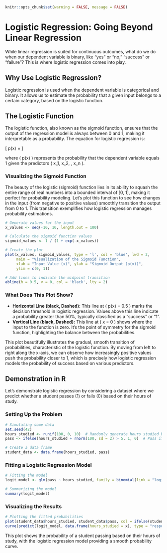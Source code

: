 ```r
knitr::opts_chunk$set(warning = FALSE, message = FALSE) 
```

# Logistic Regression: Going Beyond Linear Regression

While linear regression is suited for continuous outcomes, what do we do when our dependent variable is binary, like "yes" or "no," "success" or "failure"? This is where logistic regression comes into play.

## Why Use Logistic Regression?

Logistic regression is used when the dependent variable is categorical and binary. It allows us to estimate the probability that a given input belongs to a certain category, based on the logistic function.

## The Logistic Function

The logistic function, also known as the sigmoid function, ensures that the output of the regression model is always between 0 and 1, making it interpretable as a probability. The equation for logistic regression is:

\[ p(x) = \frac{1}{1 + e^{-(\beta_0 + \beta_1x_1 + \beta_2x_2 + \ldots + \beta_nx_n)}} \]

where \( p(x) \) represents the probability that the dependent variable equals 1 given the predictors \( x_1, x_2, \ldots, x_n \). 

### Visualizing the Sigmoid Function

The beauty of the logistic (sigmoid) function lies in its ability to squash the entire range of real numbers into a bounded interval of [0, 1], making it perfect for probability modeling. Let’s plot this function to see how changes in the input (from negative to positive values) smoothly transition the output from 0 to 1. This transition exemplifies how logistic regression manages probability estimations.

```r
# Generate values for the input
x_values <- seq(-10, 10, length.out = 100)

# Calculate the sigmoid function values
sigmoid_values <- 1 / (1 + exp(-x_values))

# Create the plot
plot(x_values, sigmoid_values, type = 'l', col = 'blue', lwd = 2, 
     main = "Visualization of the Sigmoid Function",
     xlab = "Input Value (x)", ylab = "Sigmoid Output (p(x))",
     ylim = c(0, 1))

# Add lines to indicate the midpoint transition
abline(h = 0.5, v = 0, col = 'black', lty = 2)
```

### What Does This Plot Show?

- **Horizontal Line (black, Dashed):** This line at \( p(x) = 0.5 \) marks the decision threshold in logistic regression. Values above this line indicate a probability greater than 50%, typically classified as a "success" or "1".
- **Vertical Line (black, Dashed):** This line at \( x = 0 \) shows where the input to the function is zero. It's the point of symmetry for the sigmoid function, highlighting the balance between the probabilities.

This plot beautifully illustrates the gradual, smooth transition of probabilities, characteristic of the logistic function. By moving from left to right along the x-axis, we can observe how increasingly positive values push the probability closer to 1, which is precisely how logistic regression models the probability of success based on various predictors.


## Demonstration in R

Let's demonstrate logistic regression by considering a dataset where we predict whether a student passes (1) or fails (0) based on their hours of study.

### Setting Up the Problem

```r
# Simulating some data
set.seed(42)
hours_studied <- runif(100, 0, 10)  # Randomly generate hours studied between 0 and 10
pass <- ifelse(hours_studied + rnorm(100, sd = 2) > 5, 1, 0)  # Pass if studied hours + noise > 5

# Create a data frame
student_data <- data.frame(hours_studied, pass)
```

### Fitting a Logistic Regression Model

```r
# Fitting the model
logit_model <- glm(pass ~ hours_studied, family = binomial(link = "logit"), data = student_data)

# Summarizing the model
summary(logit_model)
```

### Visualizing the Results

```r
# Plotting the fitted probabilities
plot(student_data$hours_studied, student_data$pass, col = ifelse(student_data$pass == 1, "green", "red"), pch = 19, main = "Probability of Passing based on Hours Studied")
curve(predict(logit_model, data.frame(hours_studied = x), type = "response"), add = TRUE)
```

This plot shows the probability of a student passing based on their hours of study, with the logistic regression model providing a smooth probability curve.

